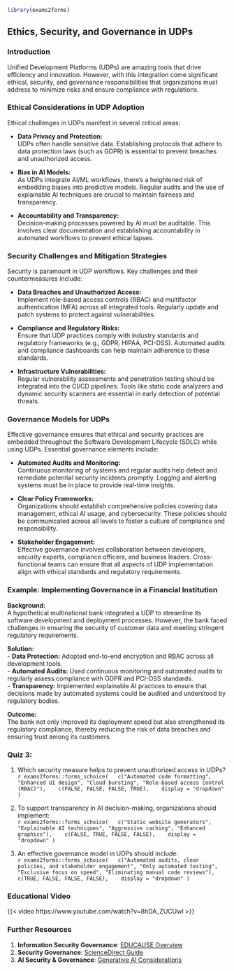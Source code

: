 ```r
library(exams2forms)
```

## **Ethics, Security, and Governance in UDPs**

### **Introduction**

Unified Development Platforms (UDPs) are amazing tools that drive efficiency and innovation. However, with this integration come significant ethical, security, and governance responsibilities that organizations must address to minimize risks and ensure compliance with regulations.

### **Ethical Considerations in UDP Adoption**

Ethical challenges in UDPs manifest in several critical areas:

- **Data Privacy and Protection:**  
  UDPs often handle sensitive data. Establishing protocols that adhere to data protection laws (such as GDPR) is essential to prevent breaches and unauthorized access.

- **Bias in AI Models:**  
  As UDPs integrate AI/ML workflows, there's a heightened risk of embedding biases into predictive models. Regular audits and the use of explainable AI techniques are crucial to maintain fairness and transparency.

- **Accountability and Transparency:**  
  Decision-making processes powered by AI must be auditable. This involves clear documentation and establishing accountability in automated workflows to prevent ethical lapses.

### **Security Challenges and Mitigation Strategies**

Security is paramount in UDP workflows. Key challenges and their countermeasures include:

- **Data Breaches and Unauthorized Access:**  
  Implement role-based access controls (RBAC) and multifactor authentication (MFA) across all integrated tools. Regularly update and patch systems to protect against vulnerabilities.

- **Compliance and Regulatory Risks:**  
  Ensure that UDP practices comply with industry standards and regulatory frameworks (e.g., GDPR, HIPAA, PCI-DSS). Automated audits and compliance dashboards can help maintain adherence to these standards.

- **Infrastructure Vulnerabilities:**  
  Regular vulnerability assessments and penetration testing should be integrated into the CI/CD pipelines. Tools like static code analyzers and dynamic security scanners are essential in early detection of potential threats.

### **Governance Models for UDPs**

Effective governance ensures that ethical and security practices are embedded throughout the Software Development Lifecycle (SDLC) while using UDPs. Essential governance elements include:

- **Automated Audits and Monitoring:**  
  Continuous monitoring of systems and regular audits help detect and remediate potential security incidents promptly. Logging and alerting systems must be in place to provide real-time insights.

- **Clear Policy Frameworks:**  
  Organizations should establish comprehensive policies covering data management, ethical AI usage, and cybersecurity. These policies should be communicated across all levels to foster a culture of compliance and responsibility.

- **Stakeholder Engagement:**  
  Effective governance involves collaboration between developers, security experts, compliance officers, and business leaders. Cross-functional teams can ensure that all aspects of UDP implementation align with ethical standards and regulatory requirements.

### **Example: Implementing Governance in a Financial Institution**

**Background:**  
A hypothetical multinational bank integrated a UDP to streamline its software development and deployment processes. However, the bank faced challenges in ensuring the security of customer data and meeting stringent regulatory requirements.

**Solution:**  
- **Data Protection:** Adopted end-to-end encryption and RBAC across all development tools.  
- **Automated Audits:** Used continuous monitoring and automated audits to regularly assess compliance with GDPR and PCI-DSS standards.  
- **Transparency:** Implemented explainable AI practices to ensure that decisions made by automated systems could be audited and understood by regulatory bodies.

**Outcome:**  
The bank not only improved its deployment speed but also strengthened its regulatory compliance, thereby reducing the risk of data breaches and ensuring trust among its customers.

### **Quiz 3:**

1. Which security measure helps to prevent unauthorized access in UDPs?  
`r exams2forms::forms_schoice(
  c("Automated code formatting", "Enhanced UI design", "Cloud bursting", "Role-based access control (RBAC)"), 
  c(FALSE, FALSE, FALSE, TRUE), 
  display = "dropdown"
)`

2. To support transparency in AI decision-making, organizations should implement:  
`r exams2forms::forms_schoice(
  c("Static website generators", "Explainable AI techniques", "Aggressive caching", "Enhanced graphics"), 
  c(FALSE, TRUE, FALSE, FALSE), 
  display = "dropdown"
)`

3. An effective governance model in UDPs should include:  
`r exams2forms::forms_schoice(
  c("Automated audits, clear policies, and stakeholder engagement", "Only automated testing", "Exclusive focus on speed", "Eliminating manual code reviews"), 
  c(TRUE, FALSE, FALSE, FALSE), 
  display = "dropdown"
)`

### **Educational Video**
{{< video https://www.youtube.com/watch?v=8hDA_ZUCUwI >}}

### **Further Resources**
1. **Information Security Governance**: [EDUCAUSE Overview](https://library.educause.edu/topics/cybersecurity/information-security-governance)
2. **Security Governance**: [ScienceDirect Guide](https://www.sciencedirect.com/topics/computer-science/security-governance)
3. **AI Security & Governance**: [Generative AI Considerations](https://www.informationweek.com/responsible-ai/exploring-the-intersection-of-security-governance-and-generative-ai)
